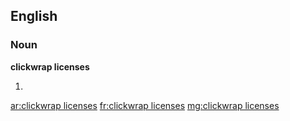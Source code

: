 ==English==

===Noun===
'''clickwrap licenses'''

# {{plural of|clickwrap license}}

[[ar:clickwrap licenses]]
[[fr:clickwrap licenses]]
[[mg:clickwrap licenses]]
